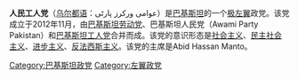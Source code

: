 '''人民工人党'''（[[乌尔都语|乌尔都语]]：عوامی ورکرز پارٹی）是[[巴基斯坦|巴基斯坦]]的一个[[极左翼|极左翼]]政党。该党成立于2012年11月，由[[巴基斯坦劳动党|巴基斯坦劳动党]]、巴基斯坦人民党（Awami Party Pakistan）和[[巴基斯坦工人党|巴基斯坦工人党]]合并而成。该党的意识形态是[[社会主义|社会主义]]、[[民主社会主义|民主社会主义]]、[[进步主义|进步主义]]、[[反法西斯主义|反法西斯主义]]。该党的主席是Abid Hassan Manto。

[[Category:巴基斯坦政党|Category:巴基斯坦政党]]
[[Category:左翼政党|Category:左翼政党]]